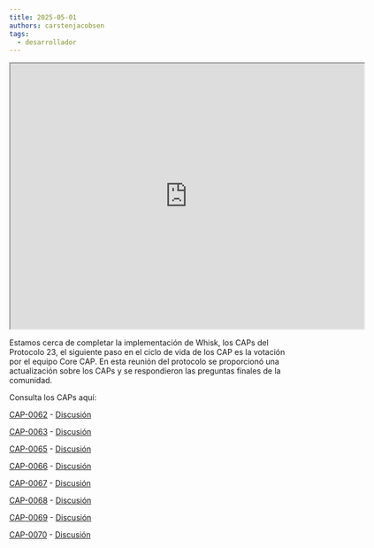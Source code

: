 ```yaml
---
title: 2025-05-01
authors: carstenjacobsen
tags:
  - desarrollador
---
```


<iframe
  src="https://www.youtube.com/embed/fuX07T1HUf0?si=NH6BEOkgg755oIoh"
  width="640"
  height="480"
  allow="autoplay"
></iframe>

Estamos cerca de completar la implementación de Whisk, los CAPs del Protocolo 23, el siguiente paso en el ciclo de vida de los CAP es la votación por el equipo Core CAP. En esta reunión del protocolo se proporcionó una actualización sobre los CAPs y se respondieron las preguntas finales de la comunidad.

Consulta los CAPs aquí:

[CAP-0062](https://github.com/stellar/stellar-protocol/blob/master/core/cap-0062.md) - [Discusión](https://github.com/orgs/stellar/discussions/1575)

[CAP-0063](https://github.com/stellar/stellar-protocol/blob/master/core/cap-0063.md) - [Discusión](https://github.com/orgs/stellar/discussions/1602)

[CAP-0065](https://github.com/stellar/stellar-protocol/blob/master/core/cap-0065.md) - [Discusión](https://github.com/orgs/stellar/discussions/1615)

[CAP-0066](https://github.com/stellar/stellar-protocol/blob/master/core/cap-0066.md) - [Discusión](https://github.com/orgs/stellar/discussions/1585)

[CAP-0067](https://github.com/stellar/stellar-protocol/blob/master/core/cap-0067.md) - [Discusión](https://github.com/orgs/stellar/discussions/1553)

[CAP-0068](https://github.com/stellar/stellar-protocol/blob/master/core/cap-0068.md) - [Discusión](https://github.com/orgs/stellar/discussions/1626)

[CAP-0069](https://github.com/stellar/stellar-protocol/blob/master/core/cap-0069.md) - [Discusión](https://github.com/orgs/stellar/discussions/1633)

[CAP-0070](https://github.com/stellar/stellar-protocol/blob/master/core/cap-0070.md) - [Discusión](https://github.com/orgs/stellar/discussions/1719)
